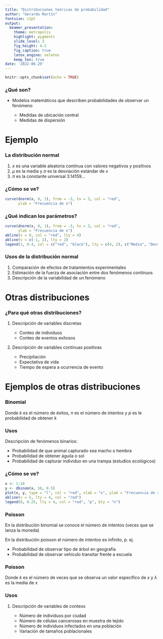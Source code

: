 ```yaml
---
title: "Distribuciones teóricas de probabilidad"
author: "Gerardo Martín"
fontsize: 11pt
output:
  beamer_presentation:
    theme: metropolis
    highlight: pygments
    slide_level: 3
    fig_height: 4.5
    fig_caption: true
    latex_engine: xelatex
    keep_tex: true
date: '2022-06-29'
---
```


```r
knitr::opts_chunk$set(echo = TRUE)
```

### ¿Qué son?

- Modelos matemáticos que describen probabilidades de observar un fenómeno

    - Medidas de ubicación central
    - Medidas de dispersión

# Ejemplo
    
### La distribución normal

\begin{equation}
f(x) = \frac{1}{\sigma \sqrt{2 \pi}} e^{ - \frac{1}{2} \left(\frac{x-\mu}{\sigma} \right)^2 }
\end{equation}

1. $x$ es una variable aleatoria contínua con valores negativos y positivos
2. $\mu$ es la media y $\sigma$ es la desviación estándar de $x$
3. $\pi$ es la constante universal $3.14159...$

### ¿Cómo se ve?

```r
curve(dnorm(x, 0, 1), from = -3, to = 3, col = "red",
      ylab = "Frecuencia de x")
```

### ¿Qué indican los parámetros?

```r
curve(dnorm(x, 0, 1), from = -3, to = 3, col = "red",
      ylab = "Frecuencia de x")
abline(v = 0, col = "red", lty = 4)
abline(v = c(-1, 1), lty = 2)
legend(1, 0.4, col = c("red", "black"), lty = c(4, 2), c("Media", "Desviación\n estándar"), bty = "n", cex = 0.5)
```

### Usos de la distribución normal

1. Comparación de efectos de tratamientos experimentales
2. Estimación de la fuerza de asociación entre dos fenómenos contínuos
3. Descripción de la variabilidad de un fenómeno

# Otras distribuciones

### ¿Para qué otras distribuciones?

1. Descripción de variables discretas

    - Conteo de individuos
    - Conteo de eventos exitosos
    
2. Descripción de variables contínuas positivas

    - Precipitación
    - Expectativa de vida
    - Tiempo de espera a ocurrencia de evento
    
# Ejemplos de otras distribuciones

### Binomial

\begin{equation}
Pr(X = k) = \left( \begin{array}{c} n \\ k \end{array} \right) p^k (1-p)^{n-k}
\end{equation}

Donde $k$ es el número de éxitos, $n$ es el número de intentos y $p$ es le probabilidad de obtener $k$

### Usos

Descripción de fenómenos binarios:

  - Probabilidad de que animal capturado sea macho o hembra
  - Probabilidad de obtener águila o sol
  - Probabilidad de capturar individuo en una trampa (estudios ecológicos)

### ¿Cómo se ve?

```r
x <- 1:10
y <- dbinom(x, 10, 0.5)
plot(x, y, type = "l", col = "red", xlab = "x", ylab = "Frecuencia de x")
abline(v = 5, lty = 4, col = "red")
legend(8, 0.25, lty = 4, col = "red", "p", bty = "n")
```

### Poisson

En la distribución binomial se conoce el número de intentos (veces que se lanza la moneda)

En la distribución poisson el número de intentos es infinito, p. ej.

  - Probabilidad de observar tipo de árbol en geografía
  - Probabilidad de observar vehículo transitar frente a escuela
  
### Poisson

\begin{equation}
Pr(X = k) = \lambda \frac{e^{-\lambda}}{k!}
\end{equation}

Donde $k$ es el número de veces que se observa un valor específico de $x$ y $\lambda$ es la media de $x$

### Usos

1. Descripción de variables de conteos

    - Número de individuos por ciudad
    - Número de células cancerosas en muestra de tejido
    - Número de individuos infectados en una población
    - Variación de tamaños poblacionales
